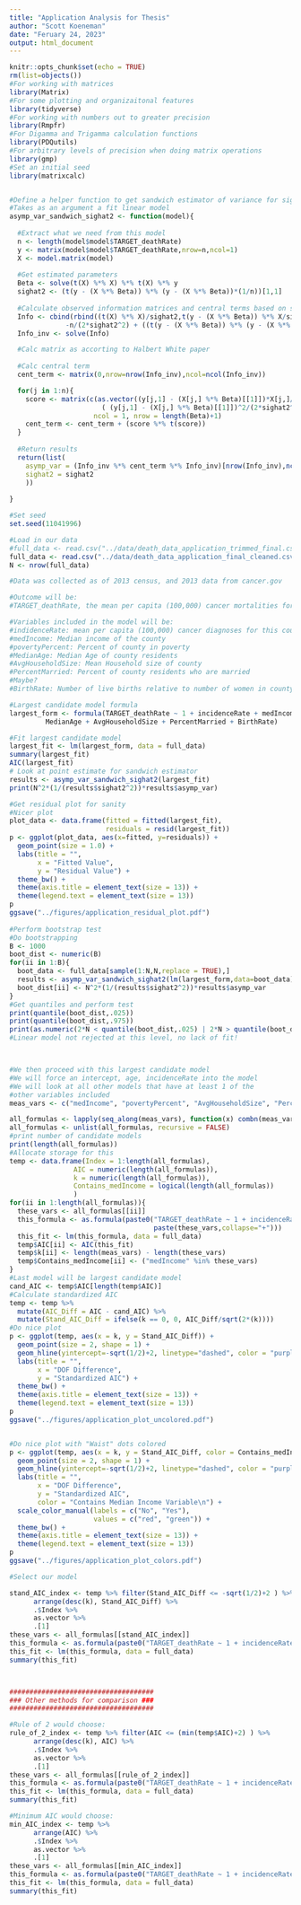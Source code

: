 ```yaml
---
title: "Application Analysis for Thesis"
author: "Scott Koeneman"
date: "Feruary 24, 2023"
output: html_document
---
```


```r
knitr::opts_chunk$set(echo = TRUE)
rm(list=objects())
#For working with matrices
library(Matrix)
#For some plotting and organizaitonal features
library(tidyverse)
#For working with numbers out to greater precision
library(Rmpfr)
#For Digamma and Trigamma calculation functions
library(PDQutils)
#For arbitrary levels of precision when doing matrix operations
library(gmp)
#Set an initial seed
library(matrixcalc)


#Define a helper function to get sandwich estimator of variance for sigmahat^2
#Takes as an argument a fit linear model
asymp_var_sandwich_sighat2 <- function(model){
  
  #Extract what we need from this model
  n <- length(model$model$TARGET_deathRate)
  y <- matrix(model$model$TARGET_deathRate,nrow=n,ncol=1)
  X <- model.matrix(model)
  
  #Get estimated parameters
  Beta <- solve(t(X) %*% X) %*% t(X) %*% y
  sighat2 <- (t(y - (X %*% Beta)) %*% (y - (X %*% Beta))*(1/n))[1,1]
  
  #Calculate observed information matrices and central terms based on score
  Info <- cbind(rbind((t(X) %*% X)/sighat2,t(y - (X %*% Beta)) %*% X/sighat2^2),rbind(t(t(y - (X %*% Beta)) %*% X/sighat2^2),
              -n/(2*sighat2^2) + ((t(y - (X %*% Beta)) %*% (y - (X %*% Beta)))[1,1])/sighat2^3))
  Info_inv <- solve(Info)

  #Calc matrix as accorting to Halbert White paper 
  
  #Calc central term
  cent_term <- matrix(0,nrow=nrow(Info_inv),ncol=ncol(Info_inv))

  for(j in 1:n){
    score <- matrix(c(as.vector((y[j,1] - (X[j,] %*% Beta)[[1]])*X[j,]/(sighat2)),
                       ( (y[j,1] - (X[j,] %*% Beta)[[1]])^2/(2*sighat2^2) - (1/(2*sighat2)))),
                     ncol = 1, nrow = length(Beta)+1)
    cent_term <- cent_term + (score %*% t(score))
  }
  
  #Return results
  return(list(
    asymp_var = (Info_inv %*% cent_term %*% Info_inv)[nrow(Info_inv),ncol(Info_inv)],
    sighat2 = sighat2
    ))
  
}

```



```r
#Set seed
set.seed(11041996)

#Load in our data
#full_data <- read.csv("../data/death_data_application_trimmed_final.csv")
full_data <- read.csv("../data/death_data_application_final_cleaned.csv")
N <- nrow(full_data)

#Data was collected as of 2013 census, and 2013 data from cancer.gov

#Outcome will be:
#TARGET_deathRate, the mean per capita (100,000) cancer mortalities for this county

#Variables included in the model will be:
#indidenceRate: mean per capita (100,000) cancer diagnoses for this county
#medIncome: Median income of the county
#povertyPercent: Percent of county in poverty
#MedianAge: Median Age of county residents
#AvgHouseholdSize: Mean Household size of county
#PercentMarried: Percent of county residents who are married
#Maybe?
#BirthRate: Number of live births relative to number of women in county

#Largest candidate model formula
largest_form <- formula(TARGET_deathRate ~ 1 + incidenceRate + medIncome + povertyPercent +
         MedianAge + AvgHouseholdSize + PercentMarried + BirthRate)

#Fit largest candidate model
largest_fit <- lm(largest_form, data = full_data)
summary(largest_fit)
AIC(largest_fit)
# Look at point estimate for sandwich estimator
results <- asymp_var_sandwich_sighat2(largest_fit)
print(N^2*(1/(results$sighat2^2))*results$asymp_var)

#Get residual plot for sanity
#Nicer plot
plot_data <- data.frame(fitted = fitted(largest_fit),
                        residuals = resid(largest_fit))
p <- ggplot(plot_data, aes(x=fitted, y=residuals)) +
  geom_point(size = 1.0) +
  labs(title = "",
       x = "Fitted Value",
       y = "Residual Value") +
  theme_bw() +
  theme(axis.title = element_text(size = 13)) +
  theme(legend.text = element_text(size = 13)) 
p
ggsave("../figures/application_residual_plot.pdf")
  
#Perform bootstrap test
#Do bootstrapping
B <- 1000
boot_dist <- numeric(B)
for(ii in 1:B){
  boot_data <- full_data[sample(1:N,N,replace = TRUE),]
  results <- asymp_var_sandwich_sighat2(lm(largest_form,data=boot_data))
  boot_dist[ii] <- N^2*(1/(results$sighat2^2))*results$asymp_var
}
#Get quantiles and perform test
print(quantile(boot_dist,.025))
print(quantile(boot_dist,.975))
print(as.numeric(2*N < quantile(boot_dist,.025) | 2*N > quantile(boot_dist,.975)))
#Linear model not rejected at this level, no lack of fit!



#We then proceed with this largest candidate model
#We will force an intercept, age, incidenceRate into the model 
#We will look at all other models that have at least 1 of the
#other variables included
meas_vars <- c("medIncome", "povertyPercent", "AvgHouseholdSize", "PercentMarried", "BirthRate")

all_formulas <- lapply(seq_along(meas_vars), function(x) combn(meas_vars, x, simplify = FALSE))
all_formulas <- unlist(all_formulas, recursive = FALSE)
#print number of candidate models
print(length(all_formulas))
#Allocate storage for this 
temp <- data.frame(Index = 1:length(all_formulas),
                AIC = numeric(length(all_formulas)),
                k = numeric(length(all_formulas)),
                Contains_medIncome = logical(length(all_formulas))
                )
for(ii in 1:length(all_formulas)){
  these_vars <- all_formulas[[ii]]
  this_formula <- as.formula(paste0("TARGET_deathRate ~ 1 + incidenceRate + MedianAge + ",
                                    paste(these_vars,collapse="+")))
  this_fit <- lm(this_formula, data = full_data)
  temp$AIC[ii] <- AIC(this_fit)
  temp$k[ii] <- length(meas_vars) - length(these_vars)
  temp$Contains_medIncome[ii] <- ("medIncome" %in% these_vars)
}
#Last model will be largest candidate model
cand_AIC <- temp$AIC[length(temp$AIC)]
#Calculate standardized AIC
temp <- temp %>%
  mutate(AIC_Diff = AIC - cand_AIC) %>%
  mutate(Stand_AIC_Diff = ifelse(k == 0, 0, AIC_Diff/sqrt(2*(k))))
#Do nice plot
p <- ggplot(temp, aes(x = k, y = Stand_AIC_Diff)) +
  geom_point(size = 2, shape = 1) +
  geom_hline(yintercept=-sqrt(1/2)+2, linetype="dashed", color = "purple") +
  labs(title = "",
       x = "DOF Difference",
       y = "Standardized AIC") +
  theme_bw() +
  theme(axis.title = element_text(size = 13)) +
  theme(legend.text = element_text(size = 13)) 
p
ggsave("../figures/application_plot_uncolored.pdf")


#Do nice plot with "Waist" dots colored
p <- ggplot(temp, aes(x = k, y = Stand_AIC_Diff, color = Contains_medIncome)) +
  geom_point(size = 2, shape = 1) +
  geom_hline(yintercept=-sqrt(1/2)+2, linetype="dashed", color = "purple") +
  labs(title = "",
       x = "DOF Difference",
       y = "Standardized AIC",
       color = "Contains Median Income Variable\n") +
  scale_color_manual(labels = c("No", "Yes"),
                     values = c("red", "green")) +
  theme_bw() +
  theme(axis.title = element_text(size = 13)) +
  theme(legend.text = element_text(size = 13)) 
p
ggsave("../figures/application_plot_colors.pdf")

#Select our model

stand_AIC_index <- temp %>% filter(Stand_AIC_Diff <= -sqrt(1/2)+2 ) %>%
      arrange(desc(k), Stand_AIC_Diff) %>%
      .$Index %>%
      as.vector %>%
      .[1]
these_vars <- all_formulas[[stand_AIC_index]]
this_formula <- as.formula(paste0("TARGET_deathRate ~ 1 + incidenceRate + MedianAge + ",paste(these_vars,collapse="+")))
this_fit <- lm(this_formula, data = full_data)
summary(this_fit)



####################################
### Other methods for comparison ###
####################################

#Rule of 2 would choose:
rule_of_2_index <- temp %>% filter(AIC <= (min(temp$AIC)+2) ) %>%
      arrange(desc(k), AIC) %>%
      .$Index %>%
      as.vector %>%
      .[1]
these_vars <- all_formulas[[rule_of_2_index]]
this_formula <- as.formula(paste0("TARGET_deathRate ~ 1 + incidenceRate + MedianAge + ",paste(these_vars,collapse="+")))
this_fit <- lm(this_formula, data = full_data)
summary(this_fit)

#Minimum AIC would choose:
min_AIC_index <- temp %>% 
      arrange(AIC) %>%
      .$Index %>%
      as.vector %>%
      .[1]
these_vars <- all_formulas[[min_AIC_index]]
this_formula <- as.formula(paste0("TARGET_deathRate ~ 1 + incidenceRate + MedianAge + ",paste(these_vars,collapse="+")))
this_fit <- lm(this_formula, data = full_data)
summary(this_fit)

```

